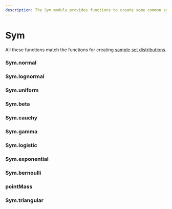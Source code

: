 ```yaml
---
description: The Sym module provides functions to create some common symbolic distributions.
---
```


# Sym

All these functions match the functions for creating [sample set distributions](./Dist.mdx).

### Sym.normal

### Sym.lognormal

### Sym.uniform

### Sym.beta

### Sym.cauchy

### Sym.gamma

### Sym.logistic

### Sym.exponential

### Sym.bernoulli

### pointMass

### Sym.triangular
